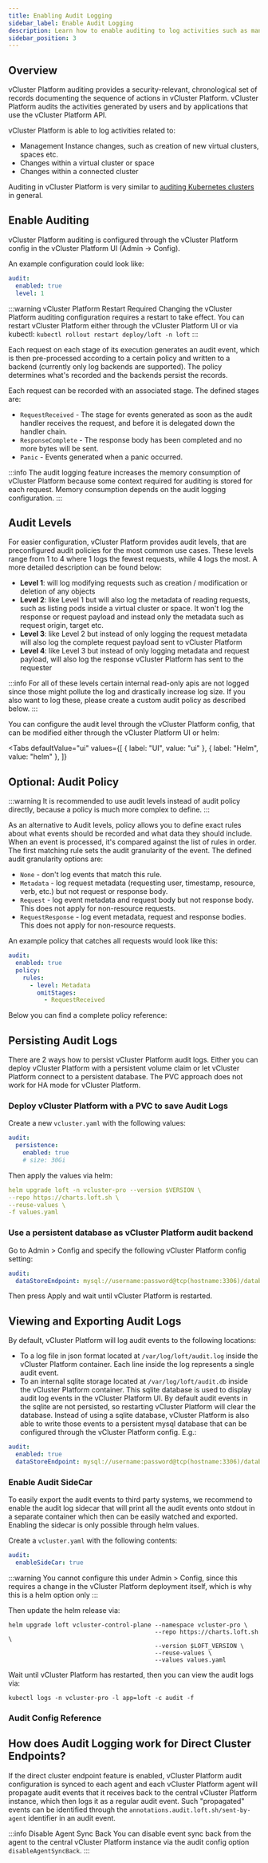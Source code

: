 ```yaml
---
title: Enabling Audit Logging 
sidebar_label: Enable Audit Logging
description: Learn how to enable auditing to log activities such as management instance changes.
sidebar_position: 3
---
```



## Overview

vCluster Platform auditing provides a security-relevant, chronological set of records documenting the sequence of actions in vCluster Platform. vCluster Platform audits the activities generated by users and by applications that use the vCluster Platform API.

vCluster Platform is able to log activities related to:

- Management Instance changes, such as creation of new virtual clusters, spaces etc.
- Changes within a virtual cluster or space
- Changes within a connected cluster

Auditing in vCluster Platform is very similar to [auditing Kubernetes clusters](https://kubernetes.io/docs/tasks/debug-application-cluster/audit/) in general.

## Enable Auditing

vCluster Platform auditing is configured through the vCluster Platform config in the vCluster Platform UI (Admin -> Config).

An example configuration could look like:

```yaml
audit:
  enabled: true
  level: 1
```

:::warning vCluster Platform Restart Required
Changing the vCluster Platform auditing configuration requires a restart to take effect. You can restart vCluster Platform either through the vCluster Platform UI or via kubectl: `kubectl rollout restart deploy/loft -n loft`
:::

Each request on each stage of its execution generates an audit event, which is then pre-processed according to a certain policy and written to a backend (currently only log backends are supported). The policy determines what's recorded and the backends persist the records.

Each request can be recorded with an associated stage. The defined stages are:

- `RequestReceived` - The stage for events generated as soon as the audit handler receives the request, and before it is delegated down the handler chain.
- `ResponseComplete` - The response body has been completed and no more bytes will be sent.
- `Panic` - Events generated when a panic occurred.

:::info
The audit logging feature increases the memory consumption of vCluster Platform because some context required for auditing is stored for each request. Memory consumption depends on the audit logging configuration.
:::

## Audit Levels

For easier configuration, vCluster Platform provides audit levels, that are preconfigured audit policies for the most common use cases. These levels range from 1 to 4 where 1 logs the fewest requests, while 4 logs the most. A more detailed description can be found below:

- **Level 1**: will log modifying requests such as creation / modification or deletion of any objects
- **Level 2**: like Level 1 but will also log the metadata of reading requests, such as listing pods inside a virtual cluster or space. It won't log the response or request payload and instead only the metadata such as request origin, target etc.
- **Level 3**: like Level 2 but instead of only logging the request metadata will also log the complete request payload sent to vCluster Platform
- **Level 4**: like Level 3 but instead of only logging metadata and request payload, will also log the response vCluster Platform has sent to the requester

:::info
For all of these levels certain internal read-only apis are not logged since those might pollute the log and drastically increase log size. If you also want to log these, please create a custom audit policy as described below.
:::

You can configure the audit level through the vCluster Platform config, that can be modified either through the vCluster Platform UI or helm:

<Tabs
  defaultValue="ui"
  values={[
    { label: "UI", value: "ui" },
    { label: "Helm", value: "helm" },
  ]}
>
  <TabItem value="ui">
    <ConfigureAuditLevelsUI />
  </TabItem>
  <TabItem value="helm">
    <ConfigureAuditLevelsHelm />
  </TabItem>
</Tabs>

## Optional: Audit Policy

:::warning
It is recommended to use audit levels instead of audit policy directly, because a policy is much more complex to define.
:::

As an alternative to Audit levels, policy allows you to define exact rules about what events should be recorded and what data they should include. When an event is processed, it's compared against the list of rules in order. The first matching rule sets the audit granularity of the event. The defined audit granularity options are:

- `None` - don't log events that match this rule.
- `Metadata` - log request metadata (requesting user, timestamp, resource, verb, etc.) but not request or response body.
- `Request` - log event metadata and request body but not response body. This does not apply for non-resource requests.
- `RequestResponse` - log event metadata, request and response bodies. This does not apply for non-resource requests.

An example policy that catches all requests would look like this:

```yaml
audit:
  enabled: true
  policy:
    rules:
      - level: Metadata
        omitStages:
          - RequestReceived
```

Below you can find a complete policy reference:

<PolicyConfiguration />

## Persisting Audit Logs

There are 2 ways how to persist vCluster Platform audit logs. Either you can deploy vCluster Platform with a persistent volume claim or let vCluster Platform connect to a persistent database. The PVC approach does not work for HA mode for vCluster Platform.

### Deploy vCluster Platform with a PVC to save Audit Logs

Create a new `vcluster.yaml` with the following values:

```yaml
audit:
  persistence:
    enabled: true
    # size: 30Gi
```

Then apply the values via helm:

```yaml
helm upgrade loft -n vcluster-pro --version $VERSION \
--repo https://charts.loft.sh \
--reuse-values \
-f values.yaml
```

### Use a persistent database as vCluster Platform audit backend

Go to Admin > Config and specify the following vCluster Platform config setting:

```yaml
audit:
  dataStoreEndpoint: mysql://username:password@tcp(hostname:3306)/database-name
```

Then press Apply and wait until vCluster Platform is restarted.

## Viewing and Exporting Audit Logs

By default, vCluster Platform will log audit events to the following locations:

- To a log file in json format located at `/var/log/loft/audit.log` inside the vCluster Platform container. Each line inside the log represents a single audit event.
- To an internal sqlite storage located at `/var/log/loft/audit.db` inside the vCluster Platform container. This sqlite database is used to display audit log events in the vCluster Platform UI. By default audit events in the sqlite are not persisted, so restarting vCluster Platform will clear the database. Instead of using a sqlite database, vCluster Platform is also able to write those events to a persistent mysql database that can be configured through the vCluster Platform config. E.g.:

```yaml
audit:
  enabled: true
  dataStoreEndpoint: mysql://username:password@tcp(hostname:3306)/database-name
```

### Enable Audit SideCar

To easily export the audit events to third party systems, we recommend to enable the audit log sidecar that will print all the audit events onto stdout in a separate container which then can be easily watched and exported.
Enabling the sidecar is only possible through helm values.

Create a `vcluster.yaml` with the following contents:

```yaml
audit:
  enableSideCar: true
```

:::warning
You cannot configure this under Admin > Config, since this requires a change in the vCluster Platform deployment itself, which is why this is a helm option only
:::

Then update the helm release via:

```
helm upgrade loft vcluster-control-plane --namespace vcluster-pro \
                                         --repo https://charts.loft.sh \
                                         --version $LOFT_VERSION \
                                         --reuse-values \
                                         --values values.yaml
```

Wait until vCluster Platform has restarted, then you can view the audit logs via:

```
kubectl logs -n vcluster-pro -l app=loft -c audit -f
```

### Audit Config Reference

<AuditConfiguration />

## How does Audit Logging work for Direct Cluster Endpoints?

If the direct cluster endpoint feature is enabled, vCluster Platform audit configuration is synced to each agent and each vCluster Platform agent will propagate audit events that it receives back to the central vCluster Platform instance, which then logs it as a regular audit event. Such "propagated" events can be identified through the `annotations.audit.loft.sh/sent-by-agent` identifier in an audit event.

:::info Disable Agent Sync Back
You can disable event sync back from the agent to the central vCluster Platform instance via the audit config option `disableAgentSyncBack`.
:::
